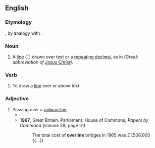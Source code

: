 ==English==

===Etymology===
{{prefix|en|over|line}}, by analogy with {{m|en|underline}}.

===Noun===
{{en-noun}}

# A [[line]] ([[‾]]) drawn over text or a [[repeating decimal]], as in {{overline|ΙΣ}} {{overline|ΧΣ}} ''(Greek abbreviation of [[Jesus Christ]])''.

===Verb===
{{en-verb}}

# To draw a [[line]] over or above text.

===Adjective===
{{en-adj|-}}

# Passing over a [[railway line]].
#* {{quote-journal|en|year=1960|month=March|author=Cecil J. Allen|title=Locomotive Running Past and Present|journal=Trains Illustrated|page=176|text=Despite this slight delay, a bad slowing at Borrowash for an '''overline''' bridge under construction, and signals outside Derby, we arrived there "on time" by the public book, though 1¾ min. late by the working book.}}
#* '''1967''', Great Britain. Parliament. House of Commons, ''Papers by Command'' (volume 39, page 51)
#*: The total cost of '''overline''' bridges in 1965 was £1,506,000 {{...}}